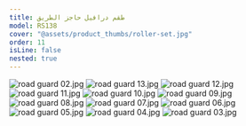 ```yaml
---
title: طقم درافيل حاجز الطريق
model: RS138
cover: "@assets/product_thumbs/roller-set.jpg"
order: 11
isLine: false
nested: true
---
```



<ProductTabs />

![road guard 02.jpg](@assets/article_images/roller-set/road-guard-02.jpg)
![road guard 13.jpg](@assets/article_images/roller-set/road-guard-13.jpg)
![road guard 12.jpg](@assets/article_images/roller-set/road-guard-12.jpg)
![road guard 11.jpg](@assets/article_images/roller-set/road-guard-11.jpg)
![road guard 10.jpg](@assets/article_images/roller-set/road-guard-10.jpg)
![road guard 09.jpg](@assets/article_images/roller-set/road-guard-09.jpg)
![road guard 08.jpg](@assets/article_images/roller-set/road-guard-08.jpg)
![road guard 07.jpg](@assets/article_images/roller-set/road-guard-07.jpg)
![road guard 06.jpg](@assets/article_images/roller-set/road-guard-06.jpg)
![road guard 05.jpg](@assets/article_images/roller-set/road-guard-05.jpg)
![road guard 04.jpg](@assets/article_images/roller-set/road-guard-04.jpg)
![road guard 03.jpg](@assets/article_images/roller-set/road-guard-03.jpg)
